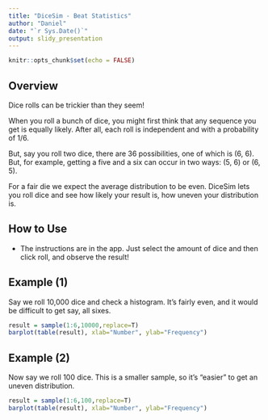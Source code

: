 ```yaml
---
title: "DiceSim - Beat Statistics"
author: "Daniel"
date: "`r Sys.Date()`"
output: slidy_presentation
---
```


```r
knitr::opts_chunk$set(echo = FALSE)
```

## Overview
Dice rolls can be trickier than they seem!

When you roll a bunch of dice, you might first think that any sequence you get is equally likely. After all, each roll is independent and with a probability of 1/6.

But, say you roll two dice, there are 36 possibilities, one of which is (6, 6).
But, for example, getting a five and a six can occur in two ways: (5, 6) or (6, 5).

For a fair die we expect the average distribution to be even. DiceSim lets you roll dice and see how likely your result is, how uneven your distribution is.

## How to Use
* The instructions are in the app. Just select the amount of dice and then click roll, and observe the result!

## Example (1)

Say we roll 10,000 dice and check a histogram. It's fairly even, and it would be difficult to get say, all sixes.
```r
result = sample(1:6,10000,replace=T)
barplot(table(result), xlab="Number", ylab="Frequency")
```

## Example (2)
Now say we roll 100 dice. This is a smaller sample, so it's "easier" to get an uneven distribution.
```r
result = sample(1:6,100,replace=T)
barplot(table(result), xlab="Number", ylab="Frequency")
```
